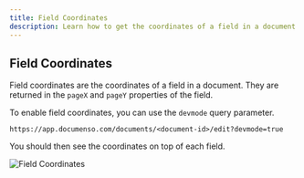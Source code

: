 ```yaml
---
title: Field Coordinates
description: Learn how to get the coordinates of a field in a document.
---
```


## Field Coordinates

Field coordinates are the coordinates of a field in a document. They are returned in the `pageX` and `pageY` properties of the field.

To enable field coordinates, you can use the `devmode` query parameter.

```
https://app.documenso.com/documents/<document-id>/edit?devmode=true
```

You should then see the coordinates on top of each field.

![Field Coordinates](/developer-mode/field-coordinates.webp)
